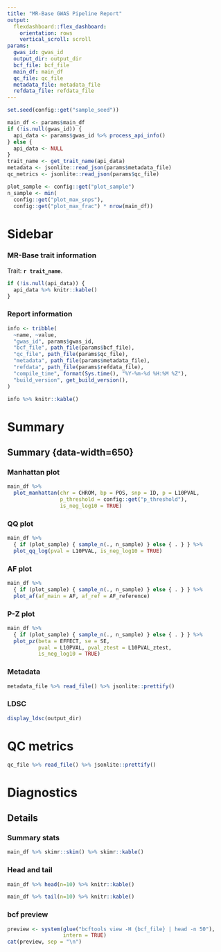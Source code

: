 ```yaml
---
title: "MR-Base GWAS Pipeline Report"
output:
  flexdashboard::flex_dashboard:
    orientation: rows
    vertical_scroll: scroll
params:
  gwas_id: gwas_id
  output_dir: output_dir
  bcf_file: bcf_file
  main_df: main_df
  qc_file: qc_file
  metadata_file: metadata_file
  refdata_file: refdata_file
---
```


```r
set.seed(config::get("sample_seed"))
```

```r
main_df <- params$main_df
if (!is.null(gwas_id)) {
  api_data <- params$gwas_id %>% process_api_info()
} else {
  api_data <- NULL
}
trait_name <- get_trait_name(api_data)
metadata <- jsonlite::read_json(params$metadata_file)
qc_metrics <- jsonlite::read_json(params$qc_file)

plot_sample <- config::get("plot_sample")
n_sample <- min(
  config::get("plot_max_snps"),
  config::get("plot_max_frac") * nrow(main_df))
```

Sidebar {data-width=450 .sidebar}
=======================================================================

### MR-Base trait information

Trait: **`r trait_name`**.

```r
if (!is.null(api_data)) {
  api_data %>% knitr::kable()
}
```

### Report information

```r
info <- tribble(
  ~name, ~value,
  "gwas_id", params$gwas_id,
  "bcf_file", path_file(params$bcf_file),
  "qc_file", path_file(params$qc_file),
  "metadata", path_file(params$metadata_file),
  "refdata", path_file(params$refdata_file),
  "compile_time", format(Sys.time(), "%Y-%m-%d %H:%M %Z"),
  "build_version", get_build_version(),
)

info %>% knitr::kable()
```

Summary
=====

Summary {data-width=650} {.tabset .tabset-fade}
-----------------------------------------------------------------------

### Manhattan plot

```r
main_df %>%
  plot_manhattan(chr = CHROM, bp = POS, snp = ID, p = L10PVAL,
                 p_threshold = config::get("p_threshold"),
                 is_neg_log10 = TRUE)
```

### QQ plot

```r
main_df %>%
  { if (plot_sample) { sample_n(., n_sample) } else { . } } %>%
  plot_qq_log(pval = L10PVAL, is_neg_log10 = TRUE)
```

### AF plot

```r
main_df %>%
  { if (plot_sample) { sample_n(., n_sample) } else { . } } %>%
  plot_af(af_main = AF, af_ref = AF_reference)
```

### P-Z plot

```r
main_df %>%
  { if (plot_sample) { sample_n(., n_sample) } else { . } } %>%
  plot_pz(beta = EFFECT, se = SE,
          pval = L10PVAL, pval_ztest = L10PVAL_ztest,
          is_neg_log10 = TRUE)
```

### Metadata

<span class=".flowing-content-shim">
```r
metadata_file %>% read_file() %>% jsonlite::prettify()
```
</span>

### LDSC

<span class=".flowing-content-shim">
```r
display_ldsc(output_dir)
```
</span>

QC metrics
====

<span class=".flowing-content-shim">
```r
qc_file %>% read_file() %>% jsonlite::prettify()
```
</span>

Diagnostics
=====

Details {.tabset .tabset-fade}
-------------------------------------------------

### Summary stats

<span class=".flowing-content-shim">
```r
main_df %>% skimr::skim() %>% skimr::kable()
```
</span>

### Head and tail

```r
main_df %>% head(n=10) %>% knitr::kable()
```

```r
main_df %>% tail(n=10) %>% knitr::kable()
```

### bcf preview

<span class=".flowing-content-shim">
```r
preview <- system(glue("bcftools view -H {bcf_file} | head -n 50"),
                  intern = TRUE)
cat(preview, sep = "\n")
```
</span>
